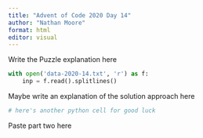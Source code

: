 ```yaml
---
title: "Advent of Code 2020 Day 14"
author: "Nathan Moore"
format: html
editor: visual
---
```


Write the Puzzle explanation here

```python

with open('data-2020-14.txt', 'r') as f:
    inp = f.read().splitlines()

```

Maybe write an explanation of the solution approach here

```python
# here's another python cell for good luck

```

Paste part two here
